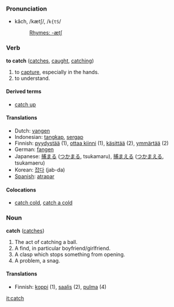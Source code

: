 ===Pronunciation===
*kăch, /kætʃ/, /<tt>k{tS</tt>/
*:[[Rhymes:English:-ætʃ|Rhymes: -ætʃ]]

=== Verb ===
'''to catch''' ([[catches]], [[caught]], [[catching]])

# to [[capture]], especially in the hands.
# to understand.

====Derived terms====
*[[catch up]]

==== Translations ====
*Dutch: [[vangen]]
*Indonesian: [[tangkap]], [[sergap]]
*Finnish: [[pyydystää]] (1), [[ottaa kiinni]] (1), [[käsittää]] (2), [[ymmärtää]] (2)
*German: [[fangen]]
*Japanese: [[捕まる]] ([[つかまる]], tsukamaru), [[捕まえる]] ([[つかまえる]], tsukamaeru)
*Korean: [[잡다]] (jab-da)
*[[Spanish]]: [[atrapar]]

====Colocations====
*[[catch cold]], [[catch a cold]]

===Noun===
'''catch''' ([[catches]])

# The act of catching a ball.
# A find, in particular boyfriend/girlfriend.
# A clasp which stops something from opening.
# A problem, a snag.

====Translations====
*Finnish: [[koppi]] (1), [[saalis]] (2), [[pulma]] (4)

[[it:catch]]